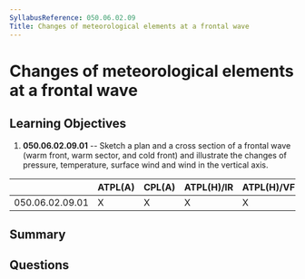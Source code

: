 ```yaml
---
SyllabusReference: 050.06.02.09
Title: Changes of meteorological elements at a frontal wave
---
```


# Changes of meteorological elements at a frontal wave

## Learning Objectives

1.  **050.06.02.09.01** -- Sketch a plan and a cross section of a frontal wave
    (warm front, warm sector, and cold front) and illustrate the changes of
    pressure, temperature, surface wind and wind in the vertical axis.

|                 | ATPL(A) | CPL(A) | ATPL(H)/IR | ATPL(H)/VFR | CPL(H) | IR | CBIR(A) |
| --------------- | ------- | ------ | ---------- | ----------- | ------ | -- | ------- |
| 050.06.02.09.01 | X       | X      | X          | X           | X      | X  | X       |

## Summary

## Questions
